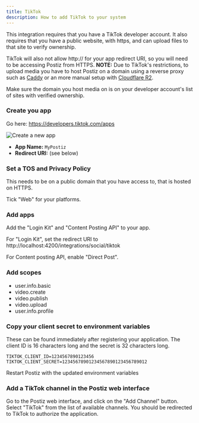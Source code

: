 ```yaml
---
title: TikTok
description: How to add TikTok to your system
---
```



<NeverShare />
<Callout>
This integration requires that you have a TikTok developer account. It also requires that you have a public website, with https, and can upload files to that site to verify ownership.

TikTok will also not allow http:// for your app redirect URI, so you will need to be accessing Postiz from HTTPS.
</Callout>
<Callout type="warning">
**NOTE:** Due to TikTok's restrictions, to upload media you have to host Postiz on a domain using a reverse proxy such as [Caddy](/reverse-proxies/caddy/) or an more manual setup with [Cloudflare R2](/configuration/r2/).

Make sure the domain you host media on is on your developer account's list of sites with verified ownership.
</Callout>

<Steps>

### Create you app

Go here: https://developers.tiktok.com/apps

![Create a new app](./tiktok_create_app.png)

* **App Name:** `MyPostiz`
* **Redirect URI:** (see below)

<OAuth2Redirect provider = "tiktok" />

### Set a TOS and Privacy Policy

This needs to be on a public domain that you have access to, that is hosted on HTTPS. 

Tick "Web" for your platforms.

### Add apps

Add the "Login Kit" and "Content Posting API" to your app.

For "Login Kit", set the redirect URI to http://localhost:4200/integrations/social/tiktok

For Content posting API, enable "Direct Post".

### Add scopes

- user.info.basic
- video.create
- video.publish
- video.upload
- user.info.profile

### Copy your client secret to environment variables

These can be found immediately after registering your application. The client ID is 16 characters long and the secret is 32 characters long.


```env
TIKTOK_CLIENT_ID=1234567890123456
TIKTOK_CLIENT_SECRET=12345678901234567890123456789012
```

Restart Postiz with the updated environment variables



### Add a TikTok channel in the Postiz web interface

Go to the Postiz web interface, and click on the "Add Channel" button. Select "TikTok" from the list of available channels. You should be redirected to TikTok to authorize the application.

</Steps>

